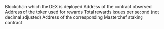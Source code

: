 <ParamField path="blockchain">
Blockchain which the DEX is deployed
</ParamField>
<ParamField path="contract_address">
Address of the contract observed
</ParamField>
<ParamField path="reward_token">
Address of the token used for rewards
</ParamField>
<ParamField path="reward_per_second">
Total rewards issues per second (not decimal adjusted)
</ParamField>
<ParamField path="masterchef_v2_address">
Address of the corresponding Masterchef staking contract
</ParamField>
